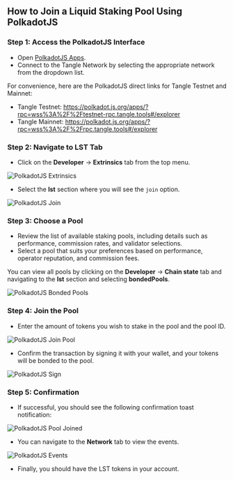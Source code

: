 ## How to Join a Liquid Staking Pool Using PolkadotJS

### Step 1: Access the PolkadotJS Interface

- Open [PolkadotJS Apps](https://polkadot.js.org/apps/).
- Connect to the Tangle Network by selecting the appropriate network from the dropdown list.

For convenience, here are the PolkadotJS direct links for Tangle Testnet and Mainnet:

- Tangle Testnet: https://polkadot.js.org/apps/?rpc=wss%3A%2F%2Ftestnet-rpc.tangle.tools#/explorer
- Tangle Mainnet: https://polkadot.js.org/apps/?rpc=wss%3A%2F%2Frpc.tangle.tools#/explorer

### Step 2: Navigate to LST Tab

- Click on the **Developer** → **Extrinsics** tab from the top menu.

![PolkadotJS Extrinsics](/images/extrinsic.png)

- Select the **lst** section where you will see the `join` option.

![PolkadotJS Join](/images/liquid-staking/join-pool-polkadotjs/join.png)

### Step 3: Choose a Pool

- Review the list of available staking pools, including details such as performance, commission rates, and validator selections.
- Select a pool that suits your preferences based on performance, operator reputation, and commission fees.

You can view all pools by clicking on the **Developer** → **Chain state** tab and navigating to the **lst** section and selecting **bondedPools**.

![PolkadotJS Bonded Pools](/images/liquid-staking/join-pool-polkadotjs/bondedpools.png)

### Step 4: Join the Pool

- Enter the amount of tokens you wish to stake in the pool and the pool ID.

![PolkadotJS Join Pool](/images/liquid-staking/join-pool-polkadotjs/lst-join.png)

- Confirm the transaction by signing it with your wallet, and your tokens will be bonded to the pool.

![PolkadotJS Sign](/images/liquid-staking/join-pool-polkadotjs/sign.png)

### Step 5: Confirmation

- If successful, you should see the following confirmation toast notification:

![PolkadotJS Pool Joined](/images/liquid-staking/join-pool-polkadotjs/success.png)

- You can navigate to the **Network** tab to view the events.

![PolkadotJS Events](/images/liquid-staking/join-pool-polkadotjs/events.png)

- Finally, you should have the LST tokens in your account.
